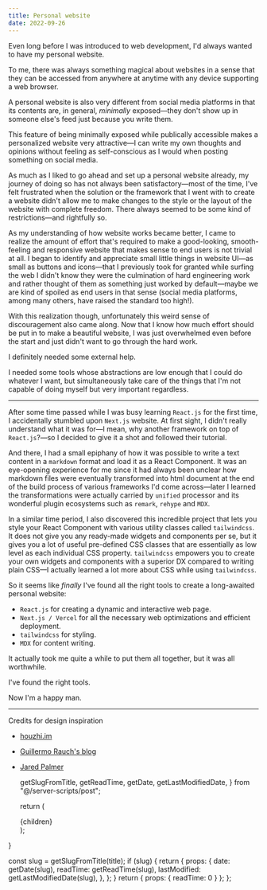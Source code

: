 ```yaml
---
title: Personal website
date: 2022-09-26
---
```


Even long before I was introduced to web development, I'd always wanted to have my personal website.

To me, there was always something magical about websites in a sense that
they can be accessed from anywhere at anytime with any device supporting a web browser.

A personal website is also very different from social media platforms in that
its contents are, in general, _minimally_ exposed&mdash;they don't show up in someone else's feed
just because you write them.

This feature of being minimally exposed while publically accessible makes a personalized website very attractive&mdash;I can
write my own thoughts and opinions without feeling as self-conscious as I would when posting something on social media.

As much as I liked to go ahead and set up a personal website already, my journey of doing so has not always been satisfactory&mdash;most of the time, I've felt frustrated
when the solution or the framework that I went with to create a website didn't allow me to make changes to the style or the layout of the website with complete freedom.
There always seemed to be some kind of restrictions&mdash;and rightfully so.

As my understanding of how website works became better, I came to realize the amount of effort that's required to make
a good-looking, smooth-feeling and responsive website that makes sense to end users is not trivial at all.
I began to identify and appreciate small little things in website UI&mdash;as small as buttons and icons&mdash;that I previously took for granted while surfing the web
I didn't know they were the culmination of hard engineering work and rather thought of them as
something just worked by default&mdash;maybe we are kind of spoiled as end users in that sense (social media platforms, among many others, have raised the standard too high!).

With this realization though, unfortunately this weird sense of discouragement also came along.
Now that I know how much effort should be put in to make a beautiful website, I was just overwhelmed even before the start
and just didn't want to go through the hard work.

I definitely needed some external help.

I needed some tools whose abstractions are low enough that I could do whatever I want, but simultaneously
take care of the things that I'm not capable of doing myself but very important regardless.

---

After some time passed while I was busy learning `React.js` for the first time, I accidentally stumbled upon `Next.js` website.
At first sight, I didn't really understand what it was for&mdash;I mean, why another framework on top of `React.js`?&mdash;so
I decided to give it a shot and followed their tutorial.

And there, I had a small epiphany of how it was possible to write a text content in a `markdown` format and
load it as a React Component. It was an eye-opening experience for me since
it had always been unclear how markdown files were eventually transformed into html document at the end of the build process of various frameworks I'd come across&mdash;later
I learned the transformations were actually carried by `unified` processor and its wonderful plugin ecosystems such as `remark`, `rehype` and `MDX`.

In a similar time period, I also discovered this incredible project that lets you style your React Component with various utility classes
called `tailwindcss`. It does not give you any ready-made widgets and components per se, but it gives you a lot of useful pre-defined CSS classes that are
essentially as low level as each individual CSS property. `tailwindcss` empowers you to create your own widgets and components with a superior DX
compared to writing plain CSS&mdash;I actually learned a lot more about CSS while using `tailwindcss`.

So it seems like _finally_ I've found all the right tools to create a long-awaited personal website:

- `React.js` for creating a dynamic and interactive web page.
- `Next.js / Vercel` for all the necessary web optimizations and efficient deployment.
- `tailwindcss` for styling.
- `MDX` for content writing.

It actually took me quite a while to put them all together, but it was all worthwhile.

I've found the right tools.

Now I'm a happy man.

---

Credits for design inspiration

- [houzhi.im](https://huozhi.im/)
- [Guillermo Rauch's blog](https://rauchg.com/)
- [Jared Palmer](https://jaredpalmer.com/)

  getSlugFromTitle,
  getReadTime,
  getDate,
  getLastModifiedDate,
} from "@/server-scripts/post";

  return (
    <Article
      title={title}
      date={date}
      readTime={readTime}
      lastModified={lastModified}
    >
      {children}
    </Article>
  );
}

  const slug = getSlugFromTitle(title);
  if (slug) {
    return {
      props: {
        date: getDate(slug),
        readTime: getReadTime(slug),
        lastModified: getLastModifiedDate(slug),
      },
    };
  }
  return { props: { readTime: 0 } };
};
